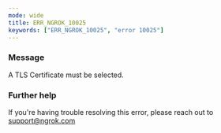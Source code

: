 ```yaml
---
mode: wide
title: ERR_NGROK_10025
keywords: ["ERR_NGROK_10025", "error 10025"]
---
```



### Message

A TLS Certificate must be selected.

<ErrorDetails />

### Further help

If you're having trouble resolving this error, please reach out to [support@ngrok.com](mailto:support@ngrok.com?subject=Help%20with%20ERR_NGROK_10025)
